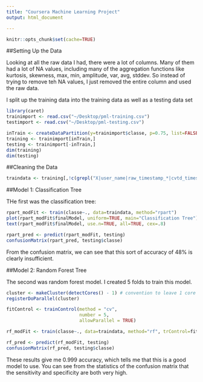 ```yaml
---
title: "Coursera Machine Learning Project"
output: html_document

---
```


```r
knitr::opts_chunk$set(cache=TRUE)
```

##Setting Up the Data

Looking at all the raw data I had, there were a lot of columns. Many of them had a lot of NA values, including many of the aggregation functions like kurtosis, skewness, max, min, amplitude, var, avg, stddev. So instead of trying to remove teh NA values, I just removed the entire column and used the raw data. 

I split up the training data into the training data as well as a testing data set
```r
library(caret)
trainimport <- read.csv("~/Desktop/pml-training.csv")
testimport <- read.csv("~/Desktop/pml-testing.csv")

inTrain <- createDataPartition(y=trainimport$classe, p=0.75, list=FALSE)
training <- trainimport[inTrain,]
testing <- trainimport[-inTrain,]
dim(training)
dim(testing)
```

##Cleaning the Data

```r
traindata <- training[,!c(grepl("X|user_name|raw_timestamp_*|cvtd_timestamp|kurtosis_*|skewness_*|max_*|min_*|amplitude_*|var_*|avg_*|stddev_*", names(training)))]
```

##Model 1: Classification Tree

THe first was the classification tree:

```r

rpart_modFit <- train(classe~., data=traindata, method="rpart")
plot(rpart_modFit$finalModel, uniform=TRUE, main="Classification Tree")
text(rpart_modFit$finalModel, use.n=TRUE, all=TRUE, cex=.8)

rpart_pred <- predict(rpart_modFit, testing)
confusionMatrix(rpart_pred, testing$classe)
```

From the confusion matrix, we can see that this sort of accuracy of 48% is clearly insufficient. 

##Model 2: Random Forest Tree

The second was random forest model. I created 5 folds to train this model.
```r
cluster <- makeCluster(detectCores() - 1) # convention to leave 1 core for OS
registerDoParallel(cluster)

fitControl <- trainControl(method = "cv",
                           number = 5,
                           allowParallel = TRUE)

rf_modFit <- train(classe~., data=traindata, method="rf", trControl=fitControl)
```

```r
rf_pred <- predict(rf_modFit, testing)
confusionMatrix(rf_pred, testing$classe)
```

These results give me 0.999 accuracy, which tells me that this is a good model to use. 
You can see from the statistics of the confusion matrix that the sensitivity and specificity are both very high. 
